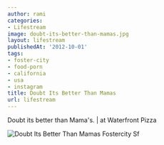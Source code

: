 ```yaml
---
author: rami
categories:
- Lifestream
image: doubt-its-better-than-mamas.jpg
layout: lifestream
publishedAt: '2012-10-01'
tags:
- foster-city
- food-porn
- california
- usa
- instagram
title: Doubt Its Better Than Mamas
url: lifestream
---
```


Doubt its better than Mama's. | at Waterfront Pizza

![Doubt Its Better Than Mamas Fostercity Sf](/assets/images/content/lifestream/doubt-its-better-than-mamas.jpg)
